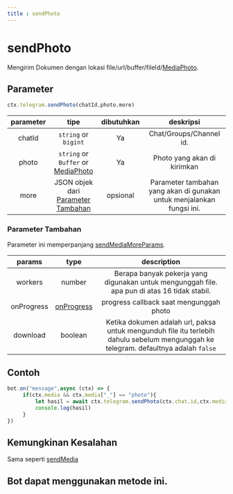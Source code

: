 ```yaml
---
title : sendPhoto
---
```

# sendPhoto
Mengirim Dokumen dengan lokasi file/url/buffer/fileId/[MediaPhoto](/beta/modules/Utils.Medias.html#MediaPhoto). 
## Parameter
```ts
ctx.telegram.sendPhoto(chatId,photo,more)
```

| parameter | tipe | dibutuhkan | deskripsi | 
| :----: | :---: | :-----: | :---------: |
| chatId | `string` or `bigint` | Ya | Chat/Groups/Channel id. |
| photo | `string` or `Buffer` or [MediaPhoto](/beta/modules/Utils.Medias.html#MediaPhoto) | Ya | Photo yang akan di kirimkan |
| more | JSON objek dari [Parameter Tambahan](#parameter-tambahan) | opsional | Parameter tambahan yang akan di gunakan untuk menjalankan fungsi ini. | 

### Parameter Tambahan
Parameter ini memperpanjang [sendMediaMoreParams](/methods/Media/sendMedia#parameter-tambahan).

| params | type | description | 
| :----: | :---: | :---------: |
| workers | number | Berapa banyak pekerja yang digunakan untuk mengunggah file. apa pun di atas 16 tidak stabil. |
| onProgress | [onProgress](/beta/interfaces/Telegram.Media.onProgress.html) | progress callback saat mengunggah photo | 
| download | boolean | Ketika dokumen adalah url, paksa untuk mengunduh file itu terlebih dahulu sebelum mengunggah ke telegram. defaultnya adalah `false` |

## Contoh
```ts highlight="3"
bot.on("message",async (ctx) => {
     if(ctx.media && ctx.media["_"] == "photo"){
         let hasil = await ctx.telegram.sendPhoto(ctx.chat.id,ctx.media.fileId)
         console.log(hasil)
     }
})
```
## Kemungkinan Kesalahan
Sama seperti [sendMedia](/methods/Media/sendMedia#possible-error)
## Bot dapat menggunakan metode ini.